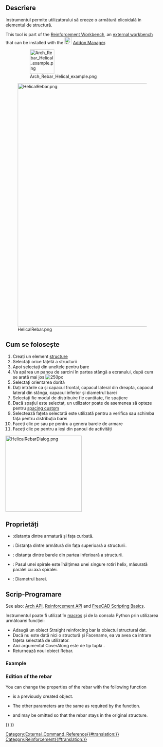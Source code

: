 <languages/>

{{Docnav
|[[Reinforcement_BentShapeRebar|BentShapeRebar]]
|[[Reinforcement_ColumnRebars|ColumnRebars]]
|[[Reinforcement_Workbench|Reinforcement]]
|IconL=Reinforcement_BentShapeRebar.svg
|IconR=Reinforcement_ColumnRebars.svg
|IconC=Reinforcement_Workbench.svg
}}

<div class="mw-translate-fuzzy">
{{GuiCommandAddon/ro
|Name=Arch Rebar Helical
|Name/ro=Arch Rebar Helical
|MenuLocation=Arch → Rebar tools
|Workbenches=[[Arch_Workbench/ro|Arch]]
|Shortcut=None
|SeeAlso=[[Arch_Rebar/ro|Arch Rebar]]
|Addon=Reinforcement
}}
</div>

<span id="Description"></span>
==Descriere==

<div class="mw-translate-fuzzy">
Instrumentul {{KEY|[[Image:Arch_Rebar_Helical.png|16px]] Helical Rebar}} permite utilizatorului să creeze o armătură elicoidală în elementul de structură.
</div>

This tool is part of the [[Reinforcement_Workbench|Reinforcement Workbench]], an [[External_workbenches|external workbench]] that can be installed with the [[Image:Std_AddonMgr.svg|24px]] [[Std_AddonMgr|Addon Manager]].

: [[Image:Arch_Rebar_Helical_example.png|80px]]
<div class="mw-translate-fuzzy">
[[Image:HelicalRebar.png|800px]]
</div>

<span id="Usage"></span>
<div class="mw-translate-fuzzy">
== Cum se folosește ==
</div>

<div class="mw-translate-fuzzy">
# Creați un element [[Arch Structure|structure]]
# Selectați orice fațetă a structurii
# Apoi selectați {{KEY | [[Image: Arch_Rebar_Helical.png | 16px]] Helix Rebar}} din uneltele pentru bare
# Va apărea un panou de sarcini în partea stângă a ecranului, după cum se arată mai jos [[Image: HelicalRebarDialog.png | 250px]]
# Selectați orientarea dorită
# Dați intrările ca și capacul frontal, capacul lateral din dreapta, capacul lateral din stânga, capacul inferior și diametrul barei
# Selectați fie modul de distribuire fie cantitate, fie spațiere
# Dacă spațiul este selectat, un utilizator poate de asemenea să opteze pentru [[Custom_Spacing | spacing custom]]
# Selectează fațeta selectată este utilizată pentru a verifica sau schimba fața pentru distribuția barei
# Faceți clic pe {{KEY | OK}} sau pe {{KEY | Apply}} pentru a genera barele de armare
# Faceți clic pe {{KEY | Cancel}} pentru a ieși din panoul de activități
</div>

[[Image:HelicalRebarDialog.png|250px]]
{{Caption|Task panel for the tool}}

<span id="Properties"></span>
==Proprietăți== 

* {{PropertyData|Side Cover}}:distanța dintre armatură și fața curbată.
* {{PropertyData|Top Cover}}: Distanța dintre armătură din fața superioară a structurii.
* {{PropertyData|Bottom Cover}}: distanța dintre barele din partea inferioară a structurii.
* {{PropertyData | Pitch}}: Pasul unei spirale este înălțimea unei singure rotiri helix, măsurată paralel cu axa spiralei.
* {{PropertyData | Diameter}}: Diametrul barei.

<span id="Scripting"></span>
<div class="mw-translate-fuzzy">
== Scrip-Programare ==
</div>

See also: [[Arch API|Arch API]], [[Reinforcement API|Reinforcement API]] and [[FreeCAD Scripting Basics|FreeCAD Scripting Basics]].

<div class="mw-translate-fuzzy">
Instrumentul {{KEY|[[Image:Arch_Rebar_Helical.png|16px]] Helical Rebar}}  poate fi utilizat în [[macros]] și de la consola Python prin utilizarea următoarei funcției:
</div>

{{Code|code=
Rebar = makeHelicalRebar(s_cover, b_cover, diameter, t_cover, pitch, structure=None, facename=None)
}}

<div class="mw-translate-fuzzy">
* Adaugă un obiect Straight reinforcing bar la obiectul structural dat.
* Dacă nu este dată nici o structură și Facename, ea va avea ca intrare fațeta selectată de utilizator.
* Aici argumentul CoverAlong este de tip tuplă . 
* Returnează noul obiect Rebar.
</div>

=== Example ===

{{Code|code=
import FreeCAD, Draft, Arch, HelicalRebar

Circle = Draft.makeCircle(radius=250)
Structure = Arch.makeStructure(Circle)
Structure.ViewObject.Transparency = 80
FreeCAD.ActiveDocument.recompute()

Rebar = HelicalRebar.makeHelicalRebar(10, 50, 8, 50, 50, structure, "Face2")
}}

=== Edition of the rebar ===

You can change the properties of the rebar with the following function

{{Code|code=
editHelicalRebar(Rebar, s_cover, b_cover, diameter, t_cover, pitch, structure=None, facename=None)
}}

* {{incode|Rebar}} is a previously created {{incode|HelicalRebar}} object.
* The other parameters are the same as required by the {{incode|makeHelicalRebar()}} function.
* {{incode|structure}} and {{incode|facename}} may be omitted so that the rebar stays in the original structure.

{{Code|code=
import HelicalRebar

HelicalRebar.editHelicalRebar(Rebar, 20, 100, 20, 20, 100)
}}


<div class="mw-translate-fuzzy">
{{docnav|[[Arch_Rebar_Stirrup|Stirrup Rebar]]|[[Arch_Rebar_Circular_ColumnReinforcement|Circular Column Reinforcement]]|[[Arch_Workbench/es|Arch]]|IconL=Arch_Rebar_Stirrup.svg|IconC=Workbench_Arch.svg |IconR=Arch_Rebar_ColumnReinforcement.svg}}
</div>

[[Category:External_Command_Reference{{#translation:}}]]
[[Category:Reinforcement{{#translation:}}]]
{{BIM_Tools_navi{{#translation:}}}}
{{Userdocnavi{{#translation:}}}}